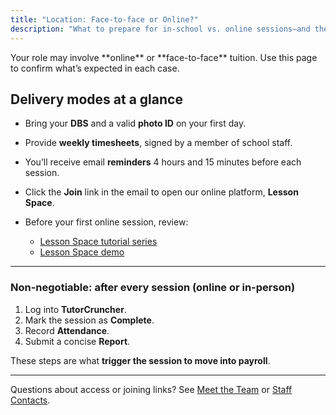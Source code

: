 ```yaml
---
title: "Location: Face-to-face or Online?"
description: "What to prepare for in-school vs. online sessions—and the non-negotiable steps that trigger payroll."
---
```


<Info>
  Your role may involve **online** or **face-to-face** tuition. Use this page to confirm what’s expected in each case.
</Info>

## Delivery modes at a glance

<CardGroup cols={2}>
  <Card title="Face-to-face (in-school)" icon="building-2">

- Bring your **DBS** and a valid **photo ID** on your first day.
- Provide **weekly timesheets**, signed by a member of school staff.

  </Card>

  <Card title="Online" icon="monitor">

- You’ll receive email **reminders** 4 hours and 15 minutes before each session.
- Click the **Join** link in the email to open our online platform, **Lesson Space**.
- Before your first online session, review:
  - [Lesson Space tutorial series](https://www.youtube.com/watch?v=MbiI7ka2roE&list=PL5N9Z0iwMlavipYZWR86ic23rySq6MBSU&ab_channel=Lessonspace)
  - [Lesson Space demo](https://www.thelessonspace.com/demo)

  </Card>
</CardGroup>

---

<div style={{
  padding: 20,
  borderRadius: 14,
  background: 'linear-gradient(180deg, rgba(10,132,255,0.08), rgba(10,132,255,0.03))',
  border: '1px solid rgba(10,132,255,0.18)',
  marginTop: 8
}}>
  <h3 style={{ marginTop: 0, marginBottom: 10 }}>Non-negotiable: after every session (online or in-person)</h3>
  <ol style={{ margin: 0, paddingLeft: 18 }}>
    <li>Log into <strong>TutorCruncher</strong>.</li>
    <li>Mark the session as <strong>Complete</strong>.</li>
    <li>Record <strong>Attendance</strong>.</li>
    <li>Submit a concise <strong>Report</strong>.</li>
  </ol>
  <div style={{ fontSize: 13, opacity: 0.8, marginTop: 10 }}>
    These steps are what <strong>trigger the session to move into payroll</strong>.
  </div>
</div>

---

<Note>
  Questions about access or joining links? See <a href="/getting-started/meet-the-team">Meet the Team</a> or <a href="/staff-contacts">Staff Contacts</a>.
</Note>
